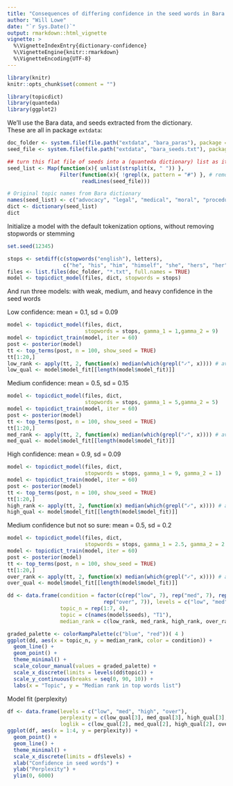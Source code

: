 ```yaml
---
title: "Consequences of differing confidence in the seed words in Bara et al."
author: "Will Lowe"
date: "`r Sys.Date()`"
output: rmarkdown::html_vignette
vignette: >
  %\VignetteIndexEntry{dictionary-confidence}
  %\VignetteEngine{knitr::rmarkdown}
  %\VignetteEncoding{UTF-8}
---
```



```r
library(knitr)
knitr::opts_chunk$set(comment = "")
```


```r
library(topicdict)
library(quanteda)
library(ggplot2)
```

We'll use the Bara data, and seeds extracted from the dictionary.  
These are all in package `extdata`:
```r
doc_folder <- system.file(file.path("extdata", "bara_paras"), package = "topicdict")
seed_file <- system.file(file.path("extdata", "bara_seeds.txt"), package = "topicdict")

## turn this flat file of seeds into a (quanteda dictionary) list as it would be used
seed_list <- Map(function(x){ unlist(strsplit(x, " ")) }, 
                 Filter(function(x){ !grepl(x, pattern = "#") }, # remove comments
                        readLines(seed_file)))

# Original topic names from Bara dictionary
names(seed_list) <- c("advocacy", "legal", "medical", "moral", "procedural", "social")
dict <- dictionary(seed_list)
dict
```

Initialize a model with the default tokenization options, without removing
stopwords or stemming
```r
set.seed(12345)

stops <- setdiff(c(stopwords("english"), letters), 
                  c("he", "his", "him", "himself", "she", "hers", "her", "herself", "our", "their"))
files <- list.files(doc_folder, "*.txt", full.names = TRUE)
model <- topicdict_model(files, dict, stopwords = stops)
```
And run three models: with weak, medium, and heavy confidence in the seed words

Low confidence: mean = 0.1, sd = 0.09
```r
model <- topicdict_model(files, dict, 
                         stopwords = stops, gamma_1 = 1,gamma_2 = 9)
model <- topicdict_train(model, iter = 60)
post <- posterior(model)
tt <- top_terms(post, n = 100, show_seed = TRUE) 
tt[1:20,]
low_rank <- apply(tt, 2, function(x) median(which(grepl("✓", x)))) # average rank
low_qual <- model$model_fit[[length(model$model_fit)]]
```

Medium confidence: mean = 0.5, sd = 0.15
```r
model <- topicdict_model(files, dict, 
                         stopwords = stops, gamma_1 = 5,gamma_2 = 5)
model <- topicdict_train(model, iter = 60)
post <- posterior(model)
tt <- top_terms(post, n = 100, show_seed = TRUE) 
tt[1:20,]
med_rank <- apply(tt, 2, function(x) median(which(grepl("✓", x)))) # average rank
med_qual <- model$model_fit[[length(model$model_fit)]]
```

High confidence: mean = 0.9, sd = 0.09
```r
model <- topicdict_model(files, dict, 
                         stopwords = stops, gamma_1 = 9, gamma_2 = 1)
model <- topicdict_train(model, iter = 60)
post <- posterior(model)
tt <- top_terms(post, n = 100, show_seed = TRUE) 
tt[1:20,]
high_rank <- apply(tt, 2, function(x) median(which(grepl("✓", x)))) # average rank
high_qual <- model$model_fit[[length(model$model_fit)]]
```

Medium confidence but not so sure: mean = 0.5, sd = 0.2
```r
model <- topicdict_model(files, dict, 
                         stopwords = stops, gamma_1 = 2.5, gamma_2 = 2.5)
model <- topicdict_train(model, iter = 60)
post <- posterior(model)
tt <- top_terms(post, n = 100, show_seed = TRUE) 
tt[1:20,]
over_rank <- apply(tt, 2, function(x) median(which(grepl("✓", x)))) # average rank
over_qual <- model$model_fit[[length(model$model_fit)]]
```

```r
dd <- data.frame(condition = factor(c(rep("low", 7), rep("med", 7), rep("high", 7), 
                               rep("over", 7)), levels = c("low", "med", "high", "over")),
                 topic_n = rep(1:7, 4),
                 topic = c(names(model$seeds), "T1"),
                 median_rank = c(low_rank, med_rank, high_rank, over_rank))

graded_palette <- colorRampPalette(c("blue", "red"))( 4 )
ggplot(dd, aes(x = topic_n, y = median_rank, color = condition)) +
  geom_line() + 
  geom_point() +
  theme_minimal() +
  scale_colour_manual(values = graded_palette) + 
  scale_x_discrete(limits = levels(dd$topic)) +
  scale_y_continuous(breaks = seq(0, 90, 10)) +
  labs(x = "Topic", y = "Median rank in top words list") 
```

Model fit (perplexity)
```r
df <- data.frame(levels = c("low", "med", "high", "over"),
                 perplexity = c(low_qual[3], med_qual[3], high_qual[3], over_qual[3]),
                 loglik = c(low_qual[2], med_qual[2], high_qual[2], over_qual[2]))
ggplot(df, aes(x = 1:4, y = perplexity)) + 
  geom_point() +
  geom_line() +
  theme_minimal() +
  scale_x_discrete(limits = df$levels) + 
  xlab("Confidence in seed words") + 
  ylab("Perplexity") + 
  ylim(0, 6000)
         
```
